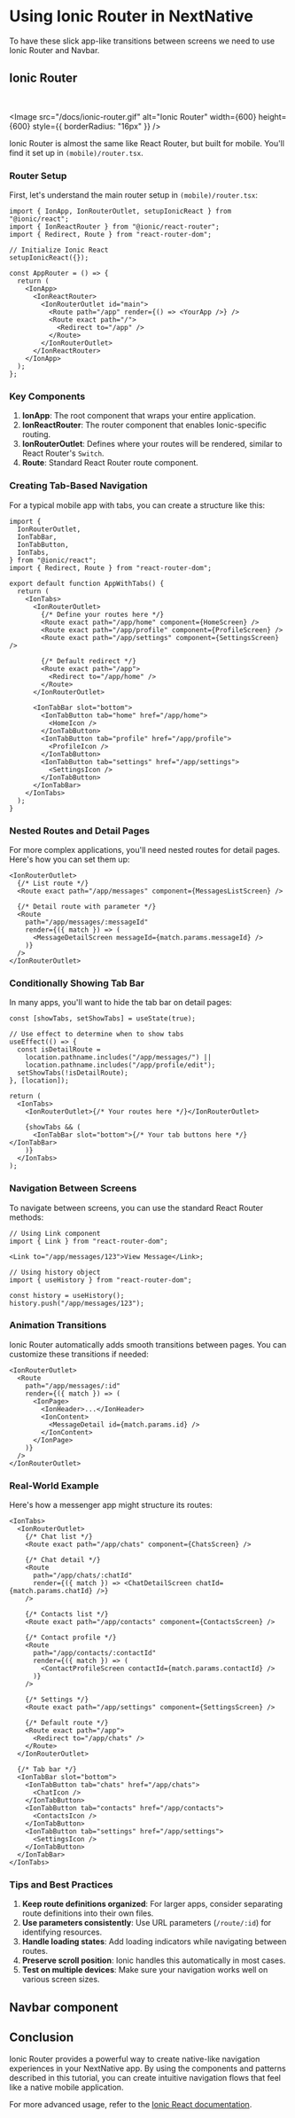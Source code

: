 # Using Ionic Router in NextNative

To have these slick app-like transitions between screens we need to use Ionic Router and Navbar.

## Ionic Router

<br />

<Image
  src="/docs/ionic-router.gif"
  alt="Ionic Router"
  width={600}
  height={600}
  style={{ borderRadius: "16px" }}
/>

Ionic Router is almost the same like React Router, but built for mobile. You'll find it set up in `(mobile)/router.tsx`.

### Router Setup

First, let's understand the main router setup in `(mobile)/router.tsx`:

```tsx
import { IonApp, IonRouterOutlet, setupIonicReact } from "@ionic/react";
import { IonReactRouter } from "@ionic/react-router";
import { Redirect, Route } from "react-router-dom";

// Initialize Ionic React
setupIonicReact({});

const AppRouter = () => {
  return (
    <IonApp>
      <IonReactRouter>
        <IonRouterOutlet id="main">
          <Route path="/app" render={() => <YourApp />} />
          <Route exact path="/">
            <Redirect to="/app" />
          </Route>
        </IonRouterOutlet>
      </IonReactRouter>
    </IonApp>
  );
};
```

### Key Components

1. **IonApp**: The root component that wraps your entire application.
2. **IonReactRouter**: The router component that enables Ionic-specific routing.
3. **IonRouterOutlet**: Defines where your routes will be rendered, similar to React Router's `Switch`.
4. **Route**: Standard React Router route component.

### Creating Tab-Based Navigation

For a typical mobile app with tabs, you can create a structure like this:

```tsx
import {
  IonRouterOutlet,
  IonTabBar,
  IonTabButton,
  IonTabs,
} from "@ionic/react";
import { Redirect, Route } from "react-router-dom";

export default function AppWithTabs() {
  return (
    <IonTabs>
      <IonRouterOutlet>
        {/* Define your routes here */}
        <Route exact path="/app/home" component={HomeScreen} />
        <Route exact path="/app/profile" component={ProfileScreen} />
        <Route exact path="/app/settings" component={SettingsScreen} />

        {/* Default redirect */}
        <Route exact path="/app">
          <Redirect to="/app/home" />
        </Route>
      </IonRouterOutlet>

      <IonTabBar slot="bottom">
        <IonTabButton tab="home" href="/app/home">
          <HomeIcon />
        </IonTabButton>
        <IonTabButton tab="profile" href="/app/profile">
          <ProfileIcon />
        </IonTabButton>
        <IonTabButton tab="settings" href="/app/settings">
          <SettingsIcon />
        </IonTabButton>
      </IonTabBar>
    </IonTabs>
  );
}
```

### Nested Routes and Detail Pages

For more complex applications, you'll need nested routes for detail pages. Here's how you can set them up:

```tsx
<IonRouterOutlet>
  {/* List route */}
  <Route exact path="/app/messages" component={MessagesListScreen} />

  {/* Detail route with parameter */}
  <Route
    path="/app/messages/:messageId"
    render={({ match }) => (
      <MessageDetailScreen messageId={match.params.messageId} />
    )}
  />
</IonRouterOutlet>
```

### Conditionally Showing Tab Bar

In many apps, you'll want to hide the tab bar on detail pages:

```tsx
const [showTabs, setShowTabs] = useState(true);

// Use effect to determine when to show tabs
useEffect(() => {
  const isDetailRoute =
    location.pathname.includes("/app/messages/") ||
    location.pathname.includes("/app/profile/edit");
  setShowTabs(!isDetailRoute);
}, [location]);

return (
  <IonTabs>
    <IonRouterOutlet>{/* Your routes here */}</IonRouterOutlet>

    {showTabs && (
      <IonTabBar slot="bottom">{/* Your tab buttons here */}</IonTabBar>
    )}
  </IonTabs>
);
```

### Navigation Between Screens

To navigate between screens, you can use the standard React Router methods:

```tsx
// Using Link component
import { Link } from "react-router-dom";

<Link to="/app/messages/123">View Message</Link>;

// Using history object
import { useHistory } from "react-router-dom";

const history = useHistory();
history.push("/app/messages/123");
```

### Animation Transitions

Ionic Router automatically adds smooth transitions between pages. You can customize these transitions if needed:

```tsx
<IonRouterOutlet>
  <Route
    path="/app/messages/:id"
    render={({ match }) => (
      <IonPage>
        <IonHeader>...</IonHeader>
        <IonContent>
          <MessageDetail id={match.params.id} />
        </IonContent>
      </IonPage>
    )}
  />
</IonRouterOutlet>
```

### Real-World Example

Here's how a messenger app might structure its routes:

```tsx
<IonTabs>
  <IonRouterOutlet>
    {/* Chat list */}
    <Route exact path="/app/chats" component={ChatsScreen} />

    {/* Chat detail */}
    <Route
      path="/app/chats/:chatId"
      render={({ match }) => <ChatDetailScreen chatId={match.params.chatId} />}
    />

    {/* Contacts list */}
    <Route exact path="/app/contacts" component={ContactsScreen} />

    {/* Contact profile */}
    <Route
      path="/app/contacts/:contactId"
      render={({ match }) => (
        <ContactProfileScreen contactId={match.params.contactId} />
      )}
    />

    {/* Settings */}
    <Route exact path="/app/settings" component={SettingsScreen} />

    {/* Default route */}
    <Route exact path="/app">
      <Redirect to="/app/chats" />
    </Route>
  </IonRouterOutlet>

  {/* Tab bar */}
  <IonTabBar slot="bottom">
    <IonTabButton tab="chats" href="/app/chats">
      <ChatIcon />
    </IonTabButton>
    <IonTabButton tab="contacts" href="/app/contacts">
      <ContactsIcon />
    </IonTabButton>
    <IonTabButton tab="settings" href="/app/settings">
      <SettingsIcon />
    </IonTabButton>
  </IonTabBar>
</IonTabs>
```

### Tips and Best Practices

1. **Keep route definitions organized**: For larger apps, consider separating route definitions into their own files.
2. **Use parameters consistently**: Use URL parameters (`/route/:id`) for identifying resources.
3. **Handle loading states**: Add loading indicators while navigating between routes.
4. **Preserve scroll position**: Ionic handles this automatically in most cases.
5. **Test on multiple devices**: Make sure your navigation works well on various screen sizes.

## Navbar component

## Conclusion

Ionic Router provides a powerful way to create native-like navigation experiences in your NextNative app. By using the components and patterns described in this tutorial, you can create intuitive navigation flows that feel like a native mobile application.

For more advanced usage, refer to the [Ionic React documentation](https://ionicframework.com/docs/react/navigation).
